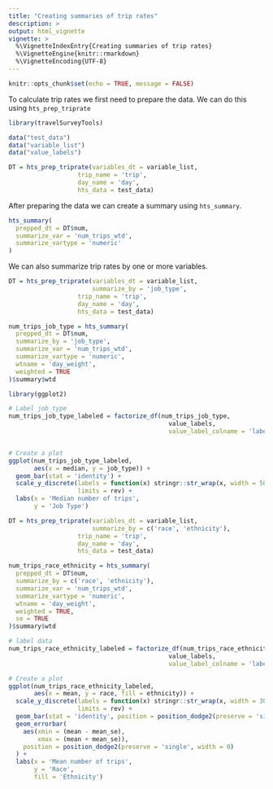 ```yaml
---
title: "Creating summaries of trip rates"
description: >
output: html_vignette
vignette: >
  %\VignetteIndexEntry{Creating summaries of trip rates}
  %\VignetteEngine{knitr::rmarkdown}
  %\VignetteEncoding{UTF-8}
---
```


```r
knitr::opts_chunk$set(echo = TRUE, message = FALSE)

```

To calculate trip rates we first need to prepare the data. We can do this using `hts_prep_triprate`

```r

library(travelSurveyTools)

data("test_data")
data("variable_list")
data("value_labels")

DT = hts_prep_triprate(variables_dt = variable_list,
                   trip_name = 'trip',
                   day_name = 'day',
                   hts_data = test_data)

```


After preparing the data we can create a summary using `hts_summary`.

```r

hts_summary(
  prepped_dt = DT$num,
  summarize_var = 'num_trips_wtd',
  summarize_vartype = 'numeric'
)


```

We can also summarize trip rates by one or more variables. 

```r

DT = hts_prep_triprate(variables_dt = variable_list,
                       summarize_by = 'job_type',
                   trip_name = 'trip',
                   day_name = 'day',
                   hts_data = test_data)

num_trips_job_type = hts_summary(
  prepped_dt = DT$num,
  summarize_by = 'job_type',
  summarize_var = 'num_trips_wtd',
  summarize_vartype = 'numeric',
  wtname = 'day_weight',
  weighted = TRUE
)$summary$wtd

library(ggplot2)

# Label job_type
num_trips_job_type_labeled = factorize_df(num_trips_job_type,
                                            value_labels,
                                            value_label_colname = 'label')


# Create a plot
ggplot(num_trips_job_type_labeled, 
       aes(x = median, y = job_type)) + 
  geom_bar(stat = 'identity') +
  scale_y_discrete(labels = function(x) stringr::str_wrap(x, width = 50),
                   limits = rev) + 
  labs(x = 'Median number of trips',
       y = 'Job Type')

```


```r

DT = hts_prep_triprate(variables_dt = variable_list,
                       summarize_by = c('race', 'ethnicity'),
                   trip_name = 'trip',
                   day_name = 'day',
                   hts_data = test_data)

num_trips_race_ethnicity = hts_summary(
  prepped_dt = DT$num,
  summarize_by = c('race', 'ethnicity'),
  summarize_var = 'num_trips_wtd',
  summarize_vartype = 'numeric',
  wtname = 'day_weight',
  weighted = TRUE,
  se = TRUE
)$summary$wtd

# label data
num_trips_race_ethnicity_labeled = factorize_df(num_trips_race_ethnicity,
                                            value_labels,
                                            value_label_colname = 'label')

# Create a plot
ggplot(num_trips_race_ethnicity_labeled, 
       aes(x = mean, y = race, fill = ethnicity)) +
  scale_y_discrete(labels = function(x) stringr::str_wrap(x, width = 30),
                   limits = rev) + 
  geom_bar(stat = 'identity', position = position_dodge2(preserve = 'single', width = 0)) + 
  geom_errorbar(
    aes(xmin = (mean - mean_se), 
        xmax = (mean + mean_se)),
    position = position_dodge2(preserve = 'single', width = 0)
  ) +
  labs(x = 'Mean number of trips',
       y = 'Race',
       fill = 'Ethnicity') 



```




